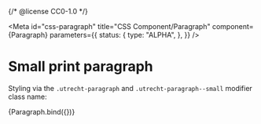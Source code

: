 {/* @license CC0-1.0 */}


<Meta
  id="css-paragraph"
  title="CSS Component/Paragraph"
  component={Paragraph}
  parameters={{
    status: {
      type: "ALPHA",
    },
  }}
/>

# Small print paragraph

Styling via the `.utrecht-paragraph` and `.utrecht-paragraph--small` modifier class name:

<Canvas>
  <Story
    name="Small print"
    args={{
      ...exampleArgs,
      small: true,
    }}
  >
    {Paragraph.bind({})}
  </Story>
</Canvas>
